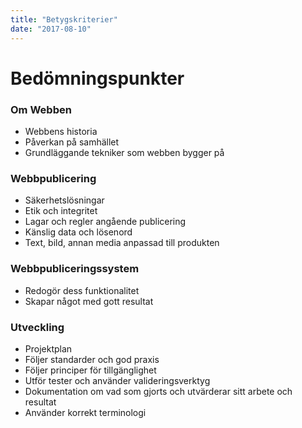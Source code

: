 ```yaml
---
title: "Betygskriterier"
date: "2017-08-10"
---
```


# Bedömningspunkter

### Om Webben

- Webbens historia
- Påverkan på samhället
- Grundläggande tekniker som webben bygger på

### Webbpublicering

- Säkerhetslösningar
- Etik och integritet
- Lagar och regler angående publicering
- Känslig data och lösenord
- Text, bild, annan media anpassad till produkten

### Webbpubliceringssystem

- Redogör dess funktionalitet
- Skapar något med gott resultat

### Utveckling

- Projektplan
- Följer standarder och god praxis
- Följer principer för tillgänglighet
- Utför tester och använder valideringsverktyg
- Dokumentation om vad som gjorts och utvärderar sitt arbete och resultat
- Använder korrekt terminologi
